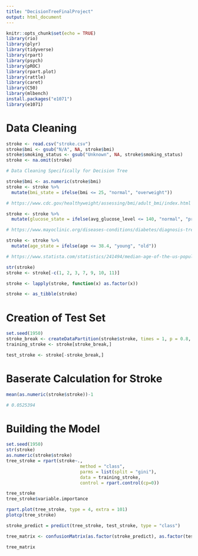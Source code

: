 ```yaml
---
title: "DecisionTreeFinalProject"
output: html_document
---
```


```r
knitr::opts_chunk$set(echo = TRUE)
library(rio)
library(plyr)
library(tidyverse)
library(rpart)
library(psych)
library(pROC)
library(rpart.plot)
library(rattle)
library(caret)
library(C50)
library(mlbench)
install.packages("e1071")
library(e1071)
```

# Data Cleaning

```r
stroke <- read.csv("stroke.csv")
stroke$bmi <- gsub("N/A", NA, stroke$bmi)
stroke$smoking_status <- gsub("Unknown", NA, stroke$smoking_status)
stroke <- na.omit(stroke)

# Data Cleaning Specifically for Decision Tree

stroke$bmi <- as.numeric(stroke$bmi)
stroke <- stroke %>%
  mutate(bmi_state = ifelse(bmi <= 25, "normal", "overweight"))

# https://www.cdc.gov/healthyweight/assessing/bmi/adult_bmi/index.html

stroke <- stroke %>%
  mutate(glucose_state = ifelse(avg_glucose_level <= 140, "normal", "prediabetic"))

# https://www.mayoclinic.org/diseases-conditions/diabetes/diagnosis-treatment/drc-20371451#:~:text=A%20blood%20sugar%20level%20less,mmol%2FL)%20indicates%20prediabetes.

stroke <- stroke %>%
  mutate(age_state = ifelse(age <= 38.4, "young", "old"))

# https://www.statista.com/statistics/241494/median-age-of-the-us-population/#:~:text=In%202018%2C%20the%20median%20age,United%20States%20was%2038.4%20years.

str(stroke)
stroke <- stroke[-c(1, 2, 3, 7, 9, 10, 11)]

stroke <- lapply(stroke, function(x) as.factor(x))

stroke <- as_tibble(stroke)


```
# Creation of Test Set

```r
set.seed(1950)
stroke_break <- createDataPartition(stroke$stroke, times = 1, p = 0.8, list = FALSE)
training_stroke <- stroke[stroke_break,]

test_stroke <- stroke[-stroke_break,]


```

# Baserate Calculation for Stroke
```r
mean(as.numeric(stroke$stroke))-1

# 0.0525394
```

# Building the Model
```r
set.seed(1950)
str(stroke)
as.numeric(stroke$stroke)
tree_stroke = rpart(stroke~.,  
                            method = "class",
                            parms = list(split = "gini"),
                            data = training_stroke,
                            control = rpart.control(cp=0))


```

```r
tree_stroke
tree_stroke$variable.importance
```

```r
rpart.plot(tree_stroke, type = 4, extra = 101)
plotcp(tree_stroke)

stroke_predict = predict(tree_stroke, test_stroke, type = "class")
```

```r
tree_matrix <- confusionMatrix(as.factor(stroke_predict), as.factor(test_stroke$stroke), positive = "1", dnn = c("Prediction", "Actual"), mode = "sens_spec")

tree_matrix
```

